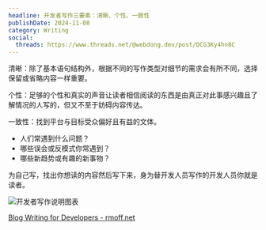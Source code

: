 ```yaml
---
headline: 开发者写作三要素：清晰、个性、一致性
publishDate: 2024-11-08
category: Writing
social:
  threads: https://www.threads.net/@webdong.dev/post/DCG3Ky4hn8C
---
```


清晰：除了基本语句结构外，根据不同的写作类型对细节的需求会有所不同，选择保留或省略内容一样重要。

个性：足够的个性和真实的声音让读者相信阅读的东西是由真正对此事感兴趣且了解情况的人写的，但又不至于妨碍内容传达。

一致性：找到平台与目标受众偏好且有益的文体。

- 人们常遇到什么问题？
- 哪些误会或反模式你常遇到？
- 哪些新趋势或有趣的新事物？

为自己写，找出你想读的内容然后写下来，身为替开发人员写作的开发人员你就是读者。

![开发者写作说明图表](writing-for-developers-explain-graph.webp)

[Blog Writing for Developers - rmoff.net](https://rmoff.net/2023/07/19/blog-writing-for-developers/)
